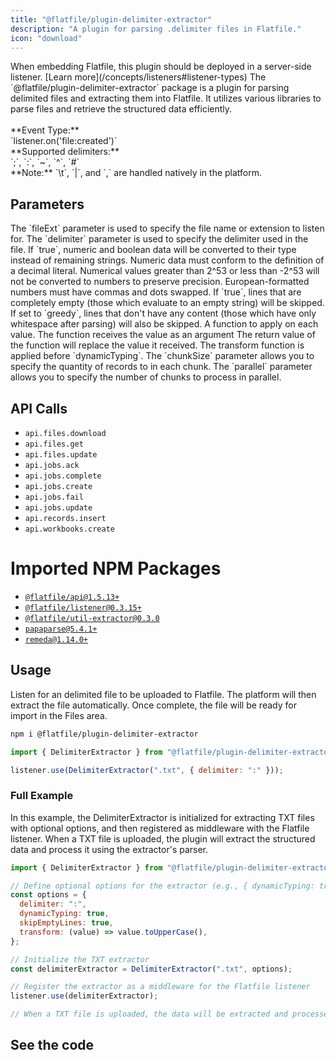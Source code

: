 ```yaml
---
title: "@flatfile/plugin-delimiter-extractor"
description: "A plugin for parsing .delimiter files in Flatfile."
icon: "download"
---
```


<Warning>
  When embedding Flatfile, this plugin should be deployed in a server-side
  listener. [Learn more](/concepts/listeners#listener-types)
</Warning>

<CardGroup cols={1}>
  <Card
    title="@flatfile/plugin-delimiter-extractor"
    icon="download"
  >
    The `@flatfile/plugin-delimiter-extractor` package is a plugin for parsing delimited files and extracting them into Flatfile. It utilizes various libraries to parse files and retrieve the structured data efficiently.
    <br/>
    <br/>
    **Event Type:**
    <br/>
    `listener.on('file:created')`
    <br/>
    **Supported delimiters:**
    <br/>
    `;`, `:`, `~`, `^`, `#`
    <br/>
    **Note:** `\t`, `|`, and `,` are handled natively in the platform.

  </Card>
</CardGroup>

## Parameters

<ParamField path="fileExt" type="string" required>
  The `fileExt` parameter is used to specify the file name or extension to
  listen for.
</ParamField>

<ParamField path="options.delimiter" type="string" required>
  The `delimiter` parameter is used to specify the delimiter used in the file.
</ParamField>

<ParamField path="options.dynamicTyping" type="boolean" default="false">
  If `true`, numeric and boolean data will be converted to their type instead of
  remaining strings. Numeric data must conform to the definition of a decimal
  literal. Numerical values greater than 2^53 or less than -2^53 will not be
  converted to numbers to preserve precision. European-formatted numbers must
  have commas and dots swapped.
</ParamField>

<ParamField path="options.skipEmptyLines" type="boolean | 'greedy'">
  If `true`, lines that are completely empty (those which evaluate to an empty
  string) will be skipped. If set to `greedy`, lines that don't have any content
  (those which have only whitespace after parsing) will also be skipped.
</ParamField>

<ParamField path="options.transform" type="function">
  A function to apply on each value. The function receives the value as an
  argument The return value of the function will replace the value it received.
  The transform function is applied before `dynamicTyping`.
</ParamField>

<ParamField path="options.chunkSize" default="10_000" type="number" optional>
  The `chunkSize` parameter allows you to specify the quantity of records to in
  each chunk.
</ParamField>

<ParamField path="options.parallel" default="1" type="number" optional>
  The `parallel` parameter allows you to specify the number of chunks to process
  in parallel.
</ParamField>

## API Calls

- `api.files.download`
- `api.files.get`
- `api.files.update`
- `api.jobs.ack`
- `api.jobs.complete`
- `api.jobs.create`
- `api.jobs.fail`
- `api.jobs.update`
- `api.records.insert`
- `api.workbooks.create`

# Imported NPM Packages

- [`@flatfile/api@1.5.13+`](https://npmjs.com/package/@flatfile/api)
- [`@flatfile/listener@0.3.15+`](https://npmjs.com/package/@flatfile/listener)
- [`@flatfile/util-extractor@0.3.0`](../utils/extractor)
- [`papaparse@5.4.1+`](https://npmjs.com/package/papaparse)
- [`remeda@1.14.0+`](https://npmjs.com/package/remeda)

## Usage

Listen for an delimited file to be uploaded to Flatfile. The platform will then extract the file automatically. Once complete, the file will be ready for import in the Files area.

```bash install
npm i @flatfile/plugin-delimiter-extractor
```

```js import
import { DelimiterExtractor } from "@flatfile/plugin-delimiter-extractor";
```

```js listener.js
listener.use(DelimiterExtractor(".txt", { delimiter: ":" }));
```

### Full Example

In this example, the DelimiterExtractor is initialized for extracting TXT files with optional options, and then registered as middleware with the Flatfile listener. When a TXT file is uploaded, the plugin will extract the structured data and process it using the extractor's parser.

```javascript
import { DelimiterExtractor } from "@flatfile/plugin-delimiter-extractor";

// Define optional options for the extractor (e.g., { dynamicTyping: true })
const options = {
  delimiter: ":",
  dynamicTyping: true,
  skipEmptyLines: true,
  transform: (value) => value.toUpperCase(),
};

// Initialize the TXT extractor
const delimiterExtractor = DelimiterExtractor(".txt", options);

// Register the extractor as a middleware for the Flatfile listener
listener.use(delimiterExtractor);

// When a TXT file is uploaded, the data will be extracted and processed using the extractor's parser.
```

## See the code

<CardGroup cols={2}>
  <Card
    title="@flatfile/plugin-delimiter-extractor"
    href="https://github.com/FlatFilers/flatfile-plugins/tree/main/plugins/delimiter-extractor"
    icon="github"
  ></Card>
</CardGroup>
